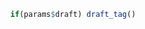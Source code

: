 <!-- PAGE 3: Extra Content -->

<!-- 
Set coordinates to frame the page
letter paper is 215.9 by 279.4 mm
1.1 blue header + margin
0.5 bottom margin
27.94 - 1.1 - 0.5 = 26.34
26.34 / 2 = 13.17

THIS PAGE SHOULD MATCH PAGE 2 IN BORDER

Extra Image dimensions:
Width = 21.59 - 0.5 - 0.5 (margins) = 20.59
Height = 13.17 - 0.85 = 12.32

Ratio: 20.59/12.32 = 1.671266 ~ 5:3
-->

\begin{tikzpicture}

  `r # Define coordinates`
  \coordinate[below right = 0.5cm and 0.5cm of current page.north west] (tl);
  \coordinate[below left = 0.5cm and 0.5cm of current page.north east] (tr);
  \coordinate[above left = 0.5cm and 0.5cm of current page.south east] (br);
  
  `r # Lines`
  \coordinate[below right = 1.1cm and 0.5cm of current page.north west] (line0l);
  \coordinate[below left = 1.1cm and 0.5cm of current page.north east] (line0r);
  \coordinate[below right = `r 1.1 + 13.17`cm and 0.5cm of current page.north west] (line1l);
  \coordinate[below left = `r 1.1 + 13.17`cm and 0.5cm of current page.north east] (line1r);
  
  \coordinate[below = 1.1cm of current page.north] (line0);
  \coordinate[below = `r 1.1 + 13.17`cm of current page.north] (line1);
  
  `r # Draw borders`
  \draw[blue, line width = 0.1cm] (tl) rectangle (br);
  \draw[blue, line width = 0.1cm] (line1l) -- (line1r);
  
  `r  # Top blue bar with title`
  \fill[blue] ([xshift = -0.05cm]tl) rectangle ([yshift = -0.6cm, xshift = 0.05cm]tr);
  \node[below = 0.6cm of current page.north, white, font = \large\bf] (num) {Supplementary Info \#`r ceiling(i/2)`};

  `r # Figures (width = 0.94\paperwidth`
  \node[below = 0.85cm of line0, anchor = north] {\includegraphics[height = 0.49\paperheight]{`r e$image[1]`}};
  
  \node[below = 0.85cm of line1, anchor = north] {`r if(nrow(e) == 2) paste0("\\includegraphics[height = 0.49\\paperheight]{", e$image[2], "}")`};

  `r # Headings`
  \node[below right = 0.75cm and 0.2cm of line0l, anchor = south west, font = \Large\bf]{`r e$heading[1]`};
  \node[below right = 0.75cm and 0.2cm of line1l, anchor = south west, font = \Large\bf]{`r if(nrow(e) == 2) e$heading[2]`};

\end{tikzpicture}



<!-- Add tagline to bottom right IF this is a draft -->
```r
  if(params$draft) draft_tag()
```

